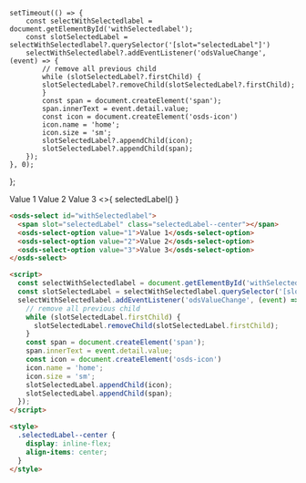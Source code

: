     setTimeout(() => {
        const selectWithSelectedlabel = document.getElementById('withSelectedlabel');
        const slotSelectedLabel = selectWithSelectedlabel?.querySelector('[slot="selectedLabel"]')
        selectWithSelectedlabel?.addEventListener('odsValueChange', (event) => {
            // remove all previous child
            while (slotSelectedLabel?.firstChild) {
            slotSelectedLabel?.removeChild(slotSelectedLabel?.firstChild);
            }
            const span = document.createElement('span');
            span.innerText = event.detail.value;
            const icon = document.createElement('osds-icon')
            icon.name = 'home';
            icon.size = 'sm';
            slotSelectedLabel?.appendChild(icon);
            slotSelectedLabel?.appendChild(span);
        });
    }, 0);
};

<osds-select id="withSelectedlabel">
  <span slot="selectedLabel"></span>
  <osds-select-option value="1">Value 1</osds-select-option>
  <osds-select-option value="2">Value 2</osds-select-option>
  <osds-select-option value="3">Value 3</osds-select-option>
</osds-select>
<>{ selectedLabel() }</>


```html
<osds-select id="withSelectedlabel">
  <span slot="selectedLabel" class="selectedLabel--center"></span>
  <osds-select-option value="1">Value 1</osds-select-option>
  <osds-select-option value="2">Value 2</osds-select-option>
  <osds-select-option value="3">Value 3</osds-select-option>
</osds-select>

<script>
  const selectWithSelectedlabel = document.getElementById('withSelectedlabel');
  const slotSelectedLabel = selectWithSelectedlabel.querySelector('[slot="selectedLabel"]')
  selectWithSelectedlabel.addEventListener('odsValueChange', (event) => {
    // remove all previous child
    while (slotSelectedLabel.firstChild) {
      slotSelectedLabel.removeChild(slotSelectedLabel.firstChild);
    }
    const span = document.createElement('span');
    span.innerText = event.detail.value;
    const icon = document.createElement('osds-icon')
    icon.name = 'home';
    icon.size = 'sm';
    slotSelectedLabel.appendChild(icon);
    slotSelectedLabel.appendChild(span);
  });
</script>  

<style>
  .selectedLabel--center {
    display: inline-flex;
    align-items: center;
  }
</style>
```
